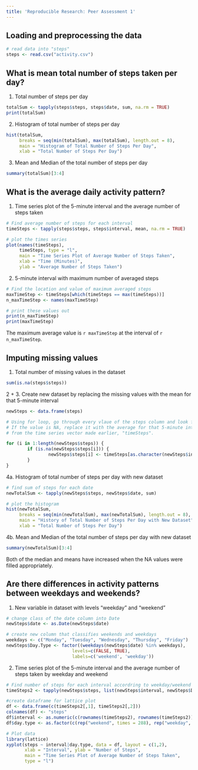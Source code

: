 ```yaml
---
title: 'Reproducible Research: Peer Assessment 1'
---
```



## Loading and preprocessing the data
```r
# read data into "steps"
steps <- read.csv("activity.csv")
```


## What is mean total number of steps taken per day?
1. Total number of steps per day
```r
totalSum <- tapply(steps$steps, steps$date, sum, na.rm = TRUE)
print(totalSum)
```

2. Histogram of total number of steps per day
```r
hist(totalSum, 
     breaks = seq(min(totalSum), max(totalSum), length.out = 8),
     main = "Histogram of Total Number of Steps Per Day", 
     xlab = "Total Number of Steps Per Day")
```

3. Mean and Median of the total number of steps per day
```r
summary(totalSum)[3:4]
```

## What is the average daily activity pattern?
1. Time series plot of the 5-minute interval and the average number of steps taken
```r
# Find average number of steps for each interval
timeSteps <- tapply(steps$steps, steps$interval, mean, na.rm = TRUE)

# plot the times series
plot(names(timeSteps), 
     timeSteps, type = "l", 
     main = "Time Series Plot of Average Number of Steps Taken", 
     xlab = "Time (Minutes)", 
     ylab = "Average Number of Steps Taken")
```

2. 5-minute interval with maximum number of averaged steps
```r
# Find the location and value of maximum averaged steps
maxTimeStep <- timeSteps[which(timeSteps == max(timeSteps))]
n_maxTimeStep <- names(maxTimeStep)

# print these values out
print(n_maxTimeStep)
print(maxTimeStep)
```
The maximum average value is `r maxTimeStep` at the interval of `r n_maxTimeStep`.


## Imputing missing values
1. Total number of missing values in the dataset
```r
sum(is.na(steps$steps))
```

2 + 3. Create new dataset by replacing the missing values with the mean for that 5-minute interval
```r
newSteps <- data.frame(steps)

# Using for loop, go through every vlaue of the steps column and look for NA.
# If the value is NA, replace it with the average for that 5-minute interval
# from the time series vector made earlier, "timeSteps".

for (i in 1:length(newSteps$steps)) {
        if (is.na(newSteps$steps[i])) {
                newSteps$steps[i] <- timeSteps[as.character(newSteps$interval[i])]
        }
}
```

4a. Histogram of total number of steps per day with new dataset
```r
# find sum of steps for each date
newTotalSum <- tapply(newSteps$steps, newSteps$date, sum)

# plot the histogram
hist(newTotalSum, 
     breaks = seq(min(newTotalSum), max(newTotalSum), length.out = 8),
     main = "History of Total Number of Steps Per Day with New Dataset", 
     xlab = "Total Number of Steps Per Day")
```

4b. Mean and Median of the total number of steps per day with new dataset
```r
summary(newTotalSum)[3:4]
```

Both of the median and means have increased when the NA values were filled appropriately.

## Are there differences in activity patterns between weekdays and weekends?
1. New variable in dataset with levels "weekday" and "weekend"
```r
# change class of the date column into Date
newSteps$date <- as.Date(newSteps$date)

# create new column that classifies weekends and weekdays
weekdays <- c("Monday", "Tuesday", "Wednesday", "Thursday", "Friday")
newSteps$Day.Type <- factor((weekdays(newSteps$date) %in% weekdays), 
                         levels=c(FALSE, TRUE), 
                         labels=c('weekend', 'weekday'))
```

2. Time series plot of the 5-minute interval and the average number of steps taken by weekday and weekend
```r
# Find number of steps for each interval accordring to weekday/weekend
timeSteps2 <- tapply(newSteps$steps, list(newSteps$interval, newSteps$Day.Type), mean, na.rm = TRUE)

#create dataframe for lattice plot
df <- data.frame(c(timeSteps2[,1], timeSteps2[,2]))
colnames(df) <- "steps"
df$interval <- as.numeric(c(rownames(timeSteps2), rownames(timeSteps2)))
df$day.type <- as.factor(c(rep("weekend", times = 288), rep("weekday", times = 288)))

# Plot data
library(lattice)
xyplot(steps ~ interval|day.type, data = df, layout = c(1,2), 
       xlab = "Interval", ylab = "Number of Steps", 
       main = "Time Series Plot of Average Number of Steps Taken", 
       type = "l")
```